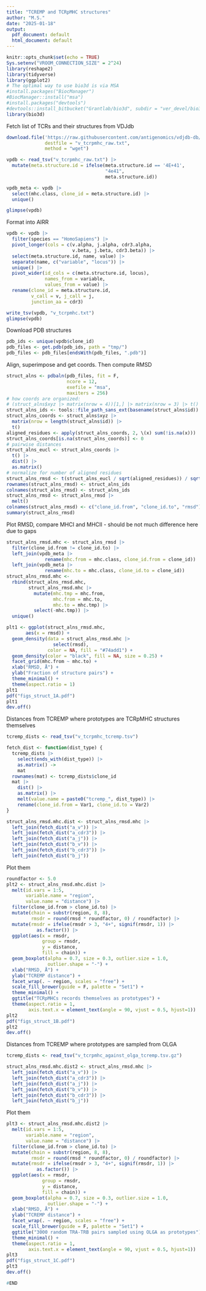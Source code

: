 ```yaml
---
title: "TCREMP and TCRpMHC structures"
author: "M.S."
date: "2025-01-18"
output:
  pdf_document: default
  html_document: default
---
```


```r
knitr::opts_chunk$set(echo = TRUE)
Sys.setenv("VROOM_CONNECTION_SIZE" = 2^24)
library(reshape2)
library(tidyverse)
library(ggplot2)
# The optimal way to use bio3d is via MSA
#install.packages("BiocManager")
#BiocManager::install("msa")
#install.packages("devtools")
#devtools::install_bitbucket("Grantlab/bio3d", subdir = "ver_devel/bio3d/")
library(bio3d)
```

Fetch list of TCRs and their structures from VDJdb

```r
download.file('https://raw.githubusercontent.com/antigenomics/vdjdb-db/refs/heads/master/chunks/PDB_Database.txt',
              destfile = "v_tcrpmhc_raw.txt",
              method = "wget")

vpdb <- read_tsv("v_tcrpmhc_raw.txt") |>
  mutate(meta.structure.id = ifelse(meta.structure.id == '4E+41',
                                    "4e41",
                                    meta.structure.id))

vpdb_meta <- vpdb |>
  select(mhc.class, clone_id = meta.structure.id) |>
  unique()

glimpse(vpdb)
```

Format into AIRR

```r
vpdb <- vpdb |>
  filter(species == "HomoSapiens") |>
  pivot_longer(cols = c(v.alpha, j.alpha, cdr3.alpha,
                        v.beta, j.beta, cdr3.beta)) |>
  select(meta.structure.id, name, value) |>
  separate(name, c("variable", "locus")) |>
  unique() |>
  pivot_wider(id_cols = c(meta.structure.id, locus), 
              names_from = variable, 
              values_from = value) |>
  rename(clone_id = meta.structure.id, 
         v_call = v, j_call = j, 
         junction_aa = cdr3)

write_tsv(vpdb, "v_tcrpmhc.txt")
glimpse(vpdb)
```

Download PDB structures

```r
pdb_ids <- unique(vpdb$clone_id)
pdb_files <- get.pdb(pdb_ids, path = "tmp/")
pdb_files <- pdb_files[endsWith(pdb_files, ".pdb")]
```

Align, superimpose and get coords. Then compute RMSD

```r
struct_alns <- pdbaln(pdb_files, fit = F, 
                      ncore = 12, 
                      exefile = "msa",
                      maxiters = 256)
# how coords are organized:
# (struct_alns$xyz |> matrix(nrow = 4))[1,] |> matrix(nrow = 3) |> t()
struct_alns_ids <- tools::file_path_sans_ext(basename(struct_alns$id))
struct_alns_coords <- struct_alns$xyz |> 
  matrix(nrow = length(struct_alns$id)) |> 
  t()
aligned_residues <- apply(struct_alns_coords, 2, \(x) sum(!is.na(x)))
struct_alns_coords[is.na(struct_alns_coords)] <- 0
# pairwise distances
struct_alns_eucl <- struct_alns_coords |>
  t() |>
  dist() |> 
  as.matrix()
# normalize for number of aligned residues
struct_alns_rmsd <- t(struct_alns_eucl / sqrt(aligned_residues)) / sqrt(aligned_residues)
rownames(struct_alns_rmsd) <- struct_alns_ids
colnames(struct_alns_rmsd) <- struct_alns_ids
struct_alns_rmsd <- struct_alns_rmsd |>
  melt()
colnames(struct_alns_rmsd) <- c("clone_id.from", "clone_id.to", "rmsd")
summary(struct_alns_rmsd)
```

Plot RMSD, compare MHCI and MHCII - should be not much difference here 
due to gaps

```r
struct_alns_rmsd.mhc <- struct_alns_rmsd |>
  filter(clone_id.from != clone_id.to) |>
  left_join(vpdb_meta |> 
              rename(mhc.from = mhc.class, clone_id.from = clone_id)) |>
  left_join(vpdb_meta |>
              rename(mhc.to = mhc.class, clone_id.to = clone_id))
struct_alns_rmsd.mhc <-
  rbind(struct_alns_rmsd.mhc,
        struct_alns_rmsd.mhc |>
          mutate(mhc.tmp = mhc.from,
                 mhc.from = mhc.to,
                 mhc.to = mhc.tmp) |>
          select(-mhc.tmp)) |>
  unique()

plt1 <- ggplot(struct_alns_rmsd.mhc,
       aes(x = rmsd)) +
  geom_density(data = struct_alns_rmsd.mhc |>
                 select(rmsd),
               color = NA, fill = "#74add1") +
  geom_density(color = "black", fill = NA, size = 0.25) +
  facet_grid(mhc.from ~ mhc.to) +
  xlab("RMSD, Å") + 
  ylab("Fraction of structure pairs") +
  theme_minimal() +
  theme(aspect.ratio = 1)
plt1
pdf("figs_struct_1A.pdf")
plt1
dev.off()
```

Distances from TCREMP where prototypes are TCRpMHC structures themselves

```r
tcremp_dists <- read_tsv("v_tcrpmhc_tcremp.tsv")

fetch_dist <- function(dist_type) {
  tcremp_dists |>
    select(ends_with(dist_type)) |>
    as.matrix() ->
    mat
  rownames(mat) <- tcremp_dists$clone_id
  mat |>
    dist() |>
    as.matrix() |>
    melt(value.name = paste0("tcremp_", dist_type)) |>
    rename(clone_id.from = Var1, clone_id.to = Var2)
}

struct_alns_rmsd.mhc.dist <- struct_alns_rmsd.mhc |>
  left_join(fetch_dist("a_v")) |>
  left_join(fetch_dist("a_cdr3")) |>
  left_join(fetch_dist("a_j")) |>
  left_join(fetch_dist("b_v")) |>
  left_join(fetch_dist("b_cdr3")) |>
  left_join(fetch_dist("b_j"))
```

Plot them

```r
roundfactor <- 5.0
plt2 <- struct_alns_rmsd.mhc.dist |>
  melt(id.vars = 1:5,
       variable.name = "region",
       value.name = "distance") |>
  filter(clone_id.from > clone_id.to) |>
  mutate(chain = substr(region, 8, 8),
         rmsdr = round(rmsd * roundfactor, 0) / roundfactor) |>
  mutate(rmsdr = ifelse(rmsdr > 3, "4+", signif(rmsdr, 1)) |>
           as.factor()) |>
  ggplot(aes(x = rmsdr, 
             group = rmsdr, 
             y = distance,
             fill = chain)) +
  geom_boxplot(alpha = 0.7, size = 0.3, outlier.size = 1.0, 
               outlier.shape = "-") +
  xlab("RMSD, Å") + 
  ylab("TCREMP distance") +
  facet_wrap(. ~ region, scales = "free") +
  scale_fill_brewer(guide = F, palette = "Set1") +
  theme_minimal() +
  ggtitle("TCRpMHCs records themselves as prototypes") +
  theme(aspect.ratio = 1,
        axis.text.x = element_text(angle = 90, vjust = 0.5, hjust=1))
plt2
pdf("figs_struct_1B.pdf")
plt2
dev.off()
```

Distances from TCREMP where prototypes are sampled from OLGA

```r
tcremp_dists <- read_tsv("v_tcrpmhc_against_olga_tcremp.tsv.gz")

struct_alns_rmsd.mhc.dist2 <- struct_alns_rmsd.mhc |>
  left_join(fetch_dist("a_v")) |>
  left_join(fetch_dist("a_cdr3")) |>
  left_join(fetch_dist("a_j")) |>
  left_join(fetch_dist("b_v")) |>
  left_join(fetch_dist("b_cdr3")) |>
  left_join(fetch_dist("b_j"))
```

Plot them

```r
plt3 <- struct_alns_rmsd.mhc.dist2 |>
  melt(id.vars = 1:5,
       variable.name = "region",
       value.name = "distance") |>
  filter(clone_id.from > clone_id.to) |>
  mutate(chain = substr(region, 8, 8),
         rmsdr = round(rmsd * roundfactor, 0) / roundfactor) |>
  mutate(rmsdr = ifelse(rmsdr > 3, "4+", signif(rmsdr, 1)) |>
           as.factor()) |>
  ggplot(aes(x = rmsdr, 
             group = rmsdr, 
             y = distance,
             fill = chain)) +
  geom_boxplot(alpha = 0.7, size = 0.3, outlier.size = 1.0, 
               outlier.shape = "-") +
  xlab("RMSD, Å") + 
  ylab("TCREMP distance") +
  facet_wrap(. ~ region, scales = "free") +
  scale_fill_brewer(guide = F, palette = "Set1") +
  ggtitle("3000 random TRA-TRB pairs sampled using OLGA as prototypes") +
  theme_minimal() +
  theme(aspect.ratio = 1,
        axis.text.x = element_text(angle = 90, vjust = 0.5, hjust=1))
plt3
pdf("figs_struct_1C.pdf")
plt3
dev.off()
```

```r
#END
```
